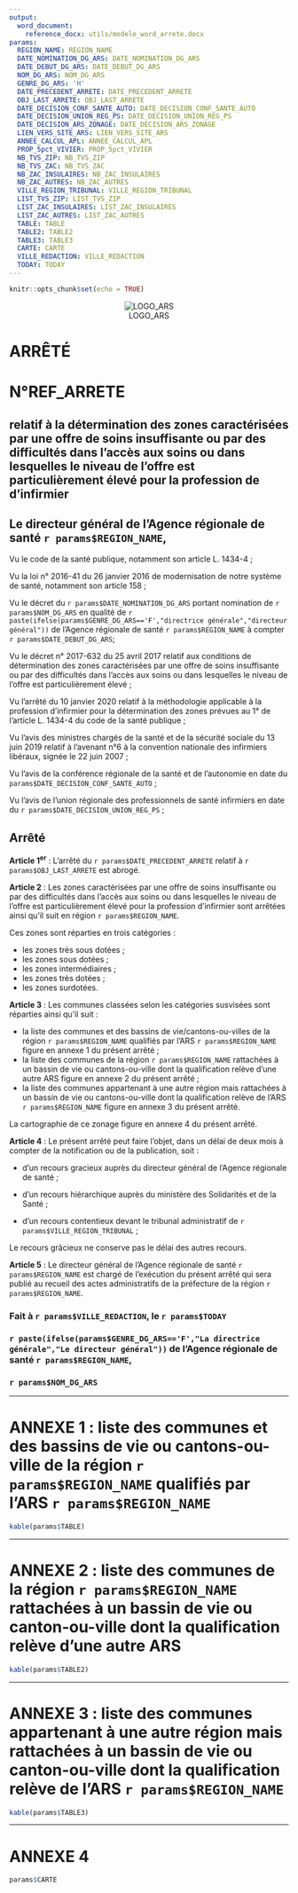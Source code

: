 ```yaml
---
output: 
  word_document:
    reference_docx: utils/modele_word_arrete.docx
params: 
  REGION_NAME: REGION_NAME
  DATE_NOMINATION_DG_ARS: DATE_NOMINATION_DG_ARS
  DATE_DEBUT_DG_ARS: DATE_DEBUT_DG_ARS
  NOM_DG_ARS: NOM_DG_ARS
  GENRE_DG_ARS: 'H'
  DATE_PRECEDENT_ARRETE: DATE_PRECEDENT_ARRETE
  OBJ_LAST_ARRETE: OBJ_LAST_ARRETE
  DATE_DECISION_CONF_SANTE_AUTO: DATE_DECISION_CONF_SANTE_AUTO
  DATE_DECISION_UNION_REG_PS: DATE_DECISION_UNION_REG_PS
  DATE_DECISION_ARS_ZONAGE: DATE_DECISION_ARS_ZONAGE
  LIEN_VERS_SITE_ARS: LIEN_VERS_SITE_ARS
  ANNEE_CALCUL_APL: ANNEE_CALCUL_APL
  PROP_5pct_VIVIER: PROP_5pct_VIVIER
  NB_TVS_ZIP: NB_TVS_ZIP
  NB_TVS_ZAC: NB_TVS_ZAC
  NB_ZAC_INSULAIRES: NB_ZAC_INSULAIRES
  NB_ZAC_AUTRES: NB_ZAC_AUTRES
  VILLE_REGION_TRIBUNAL: VILLE_REGION_TRIBUNAL
  LIST_TVS_ZIP: LIST_TVS_ZIP
  LIST_ZAC_INSULAIRES: LIST_ZAC_INSULAIRES
  LIST_ZAC_AUTRES: LIST_ZAC_AUTRES
  TABLE: TABLE
  TABLE2: TABLE2
  TABLE3: TABLE3
  CARTE: CARTE
  VILLE_REDACTION: VILLE_REDACTION
  TODAY: TODAY
---
```


```r
knitr::opts_chunk$set(echo = TRUE)
```

<center>![LOGO_ARS](ARS.png)</center>

# ARRÊTÉ 
# N°REF_ARRETE

<!-- https://shiny.rstudio.com/articles/generating-reports.html -->

## relatif à la détermination des zones caractérisées par une offre de soins insuffisante ou par des difficultés dans l’accès aux soins ou dans lesquelles le niveau de l’offre est particulièrement élevé pour la profession de d’infirmier

## Le directeur général de l’Agence régionale de santé `r params$REGION_NAME`,

Vu le code de la santé publique, notamment son article L. 1434-4 ;

Vu la loi n° 2016-41 du 26 janvier 2016 de modernisation de notre système de santé, notamment son article 158 ;

Vu le décret du `r params$DATE_NOMINATION_DG_ARS` portant nomination de `r params$NOM_DG_ARS` en qualité de `r paste(ifelse(params$GENRE_DG_ARS=='F',"directrice générale","directeur général"))` de l'Agence régionale de santé `r params$REGION_NAME` à compter `r params$DATE_DEBUT_DG_ARS`; 

Vu le décret n° 2017-632 du 25 avril 2017 relatif aux conditions de détermination des zones caractérisées par une offre de soins insuffisante ou par des difficultés dans l’accès aux soins ou dans lesquelles le niveau de l’offre est particulièrement élevé ;

Vu l’arrêté du 10 janvier 2020 relatif à la méthodologie applicable à la profession d’infirmier pour la détermination des zones prévues au 1° de l’article L. 1434-4 du code de la santé publique ;

Vu l’avis des ministres chargés de la santé et de la sécurité sociale du 13 juin 2019 relatif à l’avenant n°6 à la convention nationale des infirmiers libéraux, signée le 22 juin 2007 ; 

Vu l’avis de la conférence régionale de la santé et de l’autonomie en date du `params$DATE_DECISION_CONF_SANTE_AUTO` ;

Vu l’avis de l’union régionale des professionnels de santé infirmiers en date du `r params$DATE_DECISION_UNION_REG_PS` ;


## Arrêté

**Article 1^er^** : L’arrêté du `r params$DATE_PRECEDENT_ARRETE` relatif à `r params$OBJ_LAST_ARRETE` est abrogé.


**Article 2** : Les zones caractérisées par une offre de soins insuffisante ou par des difficultés dans l’accès aux soins ou dans lesquelles le niveau de l’offre est particulièrement élevé pour la profession d’infirmier sont arrêtées ainsi qu’il suit en région `r params$REGION_NAME`.

Ces zones sont réparties en trois catégories :

- les zones très sous dotées ;
- les zones sous dotées ;
- les zones intermédiaires ;
- les zones très dotées ;
- les zones surdotées. 



**Article 3** :  Les communes classées selon les catégories susvisées sont réparties ainsi qu’il suit : 

-	la liste des communes et  des bassins de vie/cantons-ou-villes de la région `r params$REGION_NAME` qualifiés par l’ARS `r params$REGION_NAME` figure en annexe 1 du présent arrêté ; 
-	la liste des communes de la région `r params$REGION_NAME` rattachées à un bassin de vie ou cantons-ou-ville dont la qualification relève d’une autre ARS figure en annexe 2 du présent arrêté ; 
-	la liste des communes appartenant à une autre région mais rattachées à un bassin de vie ou cantons-ou-ville dont la qualification relève de l’ARS `r params$REGION_NAME` figure en annexe 3 du présent arrêté.

La cartographie de ce zonage figure en annexe 4 du  présent arrêté.


**Article 4** : Le présent arrêté peut faire l'objet, dans un délai de deux mois à compter de la notification ou de la publication, soit :

- d’un recours gracieux auprès du directeur général de l’Agence régionale de santé ;

-	d’un recours hiérarchique auprès du ministère des Solidarités et de la Santé ;

- d'un recours contentieux devant le tribunal administratif de `r params$VILLE_REGION_TRIBUNAL` ;

Le recours grâcieux ne conserve pas le délai des autres recours.

**Article 5** : Le directeur général de l’Agence régionale de santé `r params$REGION_NAME` est chargé de l’exécution du présent arrêté qui sera publié au recueil des actes administratifs de la préfecture de la région `r params$REGION_NAME`.

  
  

### Fait à `r params$VILLE_REDACTION`, le `r params$TODAY`


### `r paste(ifelse(params$GENRE_DG_ARS=='F',"La directrice générale","Le directeur général"))` de l'Agence régionale de santé `r params$REGION_NAME`,


### `r params$NOM_DG_ARS`



******

# ANNEXE 1 : liste des communes et des bassins de vie ou cantons-ou-ville de la région `r params$REGION_NAME` qualifiés par l’ARS `r params$REGION_NAME`

```r
kable(params$TABLE)
```

******

# ANNEXE 2 : liste des communes de la région `r params$REGION_NAME` rattachées à un bassin de vie ou canton-ou-ville dont la qualification relève d’une autre ARS

```r
kable(params$TABLE2)
```

******

# ANNEXE 3 : liste des communes appartenant à une autre région mais rattachées à un bassin de vie ou canton-ou-ville dont la qualification relève de l’ARS `r params$REGION_NAME`

```r
kable(params$TABLE3)
```


******

# ANNEXE 4

```r
params$CARTE
```

